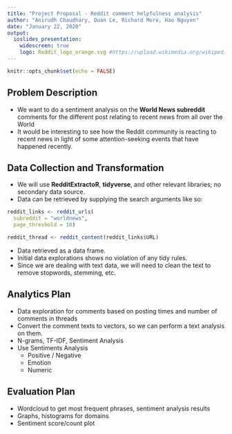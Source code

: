 ```yaml
---
title: "Project Proposal - Reddit comment helpfulness analysis"
author: "Anirudh Chaudhary, Quan Le, Richard More, Hao Nguyen"
date: "January 22, 2020"
output:
  ioslides_presentation:
    widescreen: true
    logo: Reddit_logo_orange.svg #https://upload.wikimedia.org/wikipedia/commons/e/e5/Reddit_logo_orange.svg
---
```


```r
knitr::opts_chunk$set(echo = FALSE)
```

## Problem Description
* We want to do a sentiment analysis on the **World News subreddit** comments for the different post relating to recent news from all over the World
* It would be interesting to see how the Reddit community is reacting to recent news in light of some attention-seeking events that have happened recently.

## Data Collection and Transformation
* We will use **RedditExtractoR**, **tidyverse**, and other relevant libraries; no secondary data source.
* Data can be retrieved by supplying the search arguments like so:
```r
reddit_links <- reddit_urls(
  subreddit = "worldnews",
  page_threshold = 10)

reddit_thread <- reddit_content(reddit_links$URL)
```
* Data retrieved as a data frame.
* Initial data explorations shows no violation of any tidy rules.
* Since we are dealing with text data, we will need to clean the text to remove stopwords, stemming, etc.

## Analytics Plan
* Data exploration for comments based on posting times and number of comments in threads
* Convert the comment texts to vectors, so we can perform a text analysis on them.
* N-grams, TF-IDF, Sentiment Analysis
* Use Sentiments Analysis
  * Positive / Negative
  * Emotion
  * Numeric

## Evaluation Plan
* Wordcloud to get most frequent phrases, sentiment analysis results
* Graphs, histograms for domains
* Sentiment score/count plot

